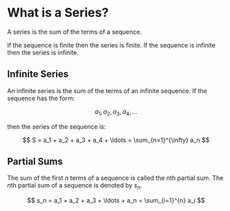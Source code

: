 # What is a Series?

A series is the sum of the terms of a sequence. 

If the sequence is finite then the series is finite. If the sequence is infinite then the series is infinite.

## Infinite Series

An infinite series is the sum of the terms of an infinite sequence. If the sequence has the form:

$$
a_1, a_2, a_3, a_4, \ldots
$$

then the series of the sequence is:

$$
S = a_1 + a_2 + a_3 + a_4 + \ldots = \sum_{n=1}^{\infty} a_n
$$

## Partial Sums

The sum of the first $n$ terms of a sequence is called the $n$th partial sum. The $n$th partial sum of a sequence is denoted by $s_n$.

$$
s_n = a_1 + a_2 + a_3 + \ldots + a_n = \sum_{i=1}^{n} a_i
$$


